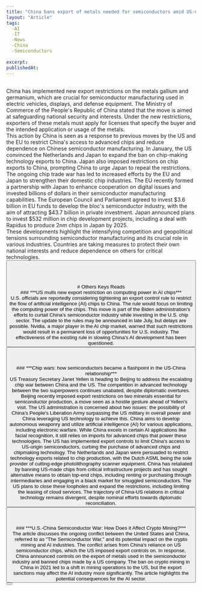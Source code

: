 ```yaml
---
title: "China bans export of metals needed for semiconductors amid US-China chip war"
layout: "Article"
tags:
  -AI 
  -IT
  -News
  -China
  -Semiconductors
  
excerpt:
publishedAt:
---
```

<br/>
China has implemented new export restrictions on the metals gallium and germanium, which are crucial for semiconductor manufacturing used in electric vehicles, displays, and defense equipment. The Ministry of Commerce of the People's Republic of China stated that the move is aimed at safeguarding national security and interests. Under the new restrictions, exporters of these metals must apply for licenses that specify the buyer and the intended application or usage of the metals.
<br/>
This action by China is seen as a response to previous moves by the US and the EU to restrict China's access to advanced chips and reduce dependence on Chinese semiconductor manufacturing. In January, the US convinced the Netherlands and Japan to expand the ban on chip-making technology exports to China. Japan also imposed restrictions on chip exports to China, prompting China to urge Japan to repeal the restrictions.
<br/>
The ongoing chip trade war has led to increased efforts by the EU and Japan to strengthen their domestic chip industries. The EU recently formed a partnership with Japan to enhance cooperation on digital issues and invested billions of dollars in their semiconductor manufacturing capabilities. The European Council and Parliament agreed to invest $3.6 billion in EU funds to develop the bloc's semiconductor industry, with the aim of attracting $43.7 billion in private investment. Japan announced plans to invest $532 million in chip development projects, including a deal with Rapidus to produce 2nm chips in Japan by 2025.
<br/>
These developments highlight the intensifying competition and geopolitical tensions surrounding semiconductor manufacturing and its crucial role in various industries. Countries are taking measures to protect their own national interests and reduce dependence on others for critical technologies.
<br/>
<Button
  address="https://www.computerworld.com/article/3701457/china-bans-export-of-metals-needed-for-semiconductors-amid-us-china-chip-war.html"
  text="Source"
/>
<br/>
<br/>
<br/>
<br/>
# Others Keys Reads
<br/>
### ***US mulls new export restriction on computing power in AI chips***
<br/>
<Image src="/China-Us.jpeg" alt="" width={600} height={500} />
<br />
U.S. officials are reportedly considering tightening an export control rule to restrict the flow of artificial intelligence (AI) chips to China. The rule would focus on limiting the computing power of the chips. This move is part of the Biden administration's efforts to curtail China's semiconductor industry while investing in the U.S. chip sector. The update to the rules may be announced in late July, but delays are possible. Nvidia, a major player in the AI chip market, warned that such restrictions would result in a permanent loss of opportunities for U.S. industry. The effectiveness of the existing rule in slowing China's AI development has been questioned.
<br/>
<Button
  address="https://www.reuters.com/technology/us-mulls-new-export-restriction-computing-power-ai-chips-2023-06-28/"
  text="Source"
/>

<br/>
<br/>
<br/>
### ***Chip wars: how semiconductors became a flashpoint in the US-China relationship***
<br/>
US Treasury Secretary Janet Yellen is heading to Beijing to address the escalating chip war between China and the US. The competition in advanced technology between the two superpowers continues unabated, despite diplomatic overtures. Beijing recently imposed export restrictions on two minerals essential for semiconductor production, a move seen as a hostile gesture ahead of Yellen's visit. The US administration is concerned about two issues: the possibility of China's People's Liberation Army surpassing the US military in overall power and China leveraging US technology to achieve this. China aims to develop autonomous weaponry and utilize artificial intelligence (AI) for various applications, including electronic warfare. While China excels in certain AI applications like facial recognition, it still relies on imports for advanced chips that power these technologies. The US has implemented export controls to limit China's access to US-origin semiconductors, curbing the purchase of advanced chips and chipmaking technology. The Netherlands and Japan were persuaded to restrict technology exports related to chip production, with the Dutch ASML being the sole provider of cutting-edge photolithography scanner equipment. China has retaliated by banning US-made chips from critical infrastructure projects and has sought alternative means to obtain top-end chips, including renting or purchasing through intermediaries and engaging in a black market for smuggled semiconductors. The US plans to close these loopholes and expand the restrictions, including limiting the leasing of cloud services. The trajectory of China-US relations in critical technology remains divergent, despite nominal efforts towards diplomatic reconciliation.
<br/>
<Button
  address="https://www.theguardian.com/world/2023/jul/05/chip-wars-how-semiconductors-became-a-flashpoint-in-the-us-china-relationship"
  text="Source"
/>
<br/>
<br/>
<br/>
### ***U.S.-China Semiconductor War: How Does it Affect Crypto Mining?***
<br/>
<Image src="/china-usa-flag-capitol-washington.jpg" alt="" width={600} height={500} />
<br />
The article discusses the ongoing conflict between the United States and China, referred to as "The Semiconductor War," and its potential impact on the crypto mining and AI industries. The conflict arises from China's reliance on US semiconductor chips, which the US imposed export controls on. In response, China announced controls on the export of metals used in the semiconductor industry and banned chips made by a US company. The ban on crypto mining in China in 2021 led to a shift in mining operations to the US, but the export sanctions may affect the AI industry more significantly. The article highlights the potential consequences for the AI sector.
<br/>
<Button
  address="https://watcher.guru/news/u-s-china-semiconductor-war-how-does-it-affect-crypto-mining"
  text="Source"
/>
